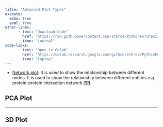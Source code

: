 ```yaml
---
title: "Advanced Plot Types"
execute: 
  echo: True
  eval: True
other-links: 
      - text: "Download Code"
        href: "https://raw.githubusercontent.com/stkroe/PythonForChemists/main/course/notebooks/AdvancedPlotTypes.ipynb"
        icon: "journal"
code-links:
      - text: "Open in Colab"
        href: "https://colab.research.google.com/github/stkroe/PythonForChemists/blob/main/course/notebooks/AdvancedPlotTypes.ipynb"
        icon: "laptop"
--- 
```



- [Network plot](https://networkx.org/documentation/stable/auto_examples/index.html):
It is used to show the relationship between different nodes. It is used to show the relationship between different entities *e.g.*  protein-protein interaction network [PPI](http://www.ncbi.nlm.nih.gov/pmc/articles/pmc4017556/).




## PCA Plot {.unnumberd}

---

## 3D Plot {.unnumberd}

